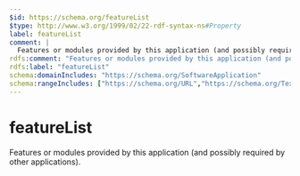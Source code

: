 ```yaml
---
$id: https://schema.org/featureList
$type: http://www.w3.org/1999/02/22-rdf-syntax-ns#Property
label: featureList
comment: |
  Features or modules provided by this application (and possibly required by other applications).
rdfs:comment: "Features or modules provided by this application (and possibly required by other applications)."
rdfs:label: "featureList"
schema:domainIncludes: "https://schema.org/SoftwareApplication"
schema:rangeIncludes: ["https://schema.org/URL","https://schema.org/Text"]
---
```


# featureList

Features or modules provided by this application (and possibly required by other applications).

